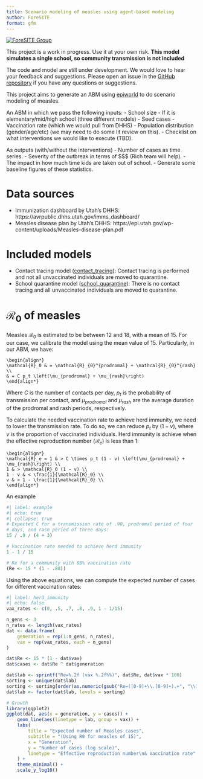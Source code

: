 ```yaml
---
title: Scenario modeling of measles using agent-based modeling
author: ForeSITE
format: gfm
---
```


[![ForeSITE Group](https://github.com/EpiForeSITE/software/blob/e82ed88f75e0fe5c0a1a3b38c2b94509f122019c/docs/assets/foresite-software-badge.svg)](https://github.com/EpiForeSITE)

::: {.callout-caution}
This project is a work in progress. Use it at your own risk. **This model simulates a single school, so community transmission is not included**
:::

::: {.callout-caution}
The code and model are still under development. We would love to hear your feedback and suggestions. Please open an issue in the [GitHub repository](https://github.com/EpiForeSITE/epiworld-measles) if you have any questions or suggestions.
:::

This project aims to generate an ABM using [epiworld](https://github.com/UofUEpiBio/epiworld) to do scenario modeling of measles.

An ABM in which we pass the following inputs: 
- School size 
- If it is elementary/mid/high school (three different models) 
- Seed cases 
- Vaccination rate (which we would pull from DHHS) 
- Population distribution (gender/age/etc) (we may need to do some lit review on this). 
- Checklist on what interventions we would like to execute (TBD). 

As outputs (with/without the interventions) 
- Number of cases as time series. 
- Severity of the outbreak in terms of $$$ (Rich team will help). 
- The impact in how much time kids are taken out of school. 
- Generate some baseline figures of these statistics. 

# Data sources

- Immunization dashboard by Utah's DHHS: https://avrpublic.dhhs.utah.gov/imms_dashboard/
- Measles disease plan by Utah's DHHS: https://epi.utah.gov/wp-content/uploads/Measles-disease-plan.pdf

# Included models

- Contact tracing model ([contact_tracing](contact_tracing)): Contact tracing is performed and not all unvaccinated individuals are moved to quarantine.
- School quarantine model ([school_quarantine](school_quarantine)): There is no contact tracing and all unvaccinated individuals are moved to quarantine.

# $\mathcal{R_0}$ of measles

Measles $\mathcal{R}_0$ is estimated to be between 12 and 18, with a mean of 15. For our case, we calibrate the model using the mean value of 15. Particularly, in our ABM, we have:

```math
\begin{align*}
\mathcal{R}_0 & = \mathcal{R}_{0}^{prodromal} + \mathcal{R}_{0}^{rash} \\
& = C p_t \left(\mu_{prodromal} + \mu_{rash}\right) 
\end{align*}
```

Where $C$ is the number of contacts per day, $p_t$ is the probability of transmission per contact, and $\mu_{prodromal}$ and $\mu_{rash}$ are the average duration of the prodromal and rash periods, respectively.

To calculate the needed vaccination rate to achieve herd immunity, we need to lower the transmission rate. To do so, we can reduce $p_t$ by $(1 - v)$, where $v$  is the proportion of vaccinated individuals. Herd immunity is achieve when the effective reproduction number ($\mathcal{R}_e$) is less than 1:

```math
\begin{align*}
\mathcal{R}_e = 1 & > C \times p_t (1 - v) \left(\mu_{prodromal} + \mu_{rash}\right) \\
1 & > \mathcal{R}_0 (1 - v) \\
1 - v & < \frac{1}{\mathcal{R}_0} \\
v & > 1 - \frac{1}{\mathcal{R}_0} \\
\end{align*}
```

An example


```r
#| label: example
#| echo: true
#| collapse: true
# Expected C for a transmission rate of .90, prodromal period of four
# days, and rash period of three days:
15 / .9 / (4 + 3)

# Vaccination rate needed to achieve herd immunity
1 - 1 / 15

# Re for a community with 88% vaccination rate
(Re <- 15 * (1 - .88))
```

Using the above equations, we can compute the expected number of cases for different vaccination rates:


```r
#| label: herd_immunity
#| echo: false
vax_rates <- c(0, .5, .7, .8, .9, 1 - 1/15)

n_gens <- 3
n_rates <- length(vax_rates)
dat <- data.frame(
    generation = rep(1:n_gens, n_rates),
    vax = rep(vax_rates, each = n_gens)
)

dat$Re <- 15 * (1 - dat$vax)
dat$cases <- dat$Re ^ dat$generation

dat$lab <- sprintf("Re=%.2f (vax %.2f%%)", dat$Re, dat$vax * 100)
sorting <- unique(dat$lab)
sorting <- sorting[order(as.numeric(gsub("Re=([0-9]+\\.[0-9]+).+", "\\1", sorting)))]
dat$lab <- factor(dat$lab, levels = sorting)

# Growth
library(ggplot2)
ggplot(dat, aes(x = generation, y = cases)) +
    geom_line(aes(linetype = lab, group = vax)) +
    labs(
        title = "Expected number of Measles cases",
        subtitle = "(Using R0 for measles of 15)",
        x = "Generation",
        y = "Number of cases (log scale)",
        linetype = "Effective reproduction number\n& Vaccination rate"
    ) +
    theme_minimal() +
    scale_y_log10()
```